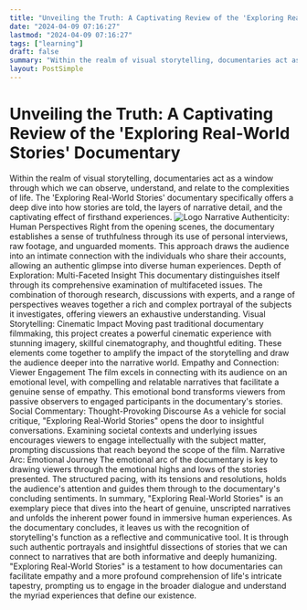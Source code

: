 ```yaml
---
title: "Unveiling the Truth: A Captivating Review of the 'Exploring Real-World Stories' Documentary"
date: "2024-04-09 07:16:27"
lastmod: "2024-04-09 07:16:27"
tags: ["learning"]
draft: false
summary: "Within the realm of visual storytelling, documentaries act as a window through which we can observe, understand, and relate to the complexities of life. The 'Exploring Real-World Stories' documentary specifically offers a deep dive into how stories are told, the layers of narrative detail, and the captivating effect of firsthand experiences."
layout: PostSimple
---
```

# Unveiling the Truth: A Captivating Review of the 'Exploring Real-World Stories' Documentary
Within the realm of visual storytelling, documentaries act as a window through which we can observe, understand, and relate to the complexities of life. The 'Exploring Real-World Stories' documentary specifically offers a deep dive into how stories are told, the layers of narrative detail, and the captivating effect of firsthand experiences.
<img alt="Logo" class="lazyImg" data-src="https://cdn.seniorsselection.com/src_image/df273619e5645264d71526f5aa1036be.webp" src="/statics/image/loading.webp"/>
Narrative Authenticity: Human Perspectives
Right from the opening scenes, the documentary establishes a sense of truthfulness through its use of personal interviews, raw footage, and unguarded moments. This approach draws the audience into an intimate connection with the individuals who share their accounts, allowing an authentic glimpse into diverse human experiences.
Depth of Exploration: Multi-Faceted Insight
This documentary distinguishes itself through its comprehensive examination of multifaceted issues. The combination of thorough research, discussions with experts, and a range of perspectives weaves together a rich and complex portrayal of the subjects it investigates, offering viewers an exhaustive understanding.
Visual Storytelling: Cinematic Impact
Moving past traditional documentary filmmaking, this project creates a powerful cinematic experience with stunning imagery, skillful cinematography, and thoughtful editing. These elements come together to amplify the impact of the storytelling and draw the audience deeper into the narrative world.
Empathy and Connection: Viewer Engagement
The film excels in connecting with its audience on an emotional level, with compelling and relatable narratives that facilitate a genuine sense of empathy. This emotional bond transforms viewers from passive observers to engaged participants in the documentary's stories.
Social Commentary: Thought-Provoking Discourse
As a vehicle for social critique, "Exploring Real-World Stories" opens the door to insightful conversations. Examining societal contexts and underlying issues encourages viewers to engage intellectually with the subject matter, prompting discussions that reach beyond the scope of the film.
Narrative Arc: Emotional Journey
The emotional arc of the documentary is key to drawing viewers through the emotional highs and lows of the stories presented. The structured pacing, with its tensions and resolutions, holds the audience's attention and guides them through to the documentary's concluding sentiments.
In summary, "Exploring Real-World Stories" is an exemplary piece that dives into the heart of genuine, unscripted narratives and unfolds the inherent power found in immersive human experiences.
As the documentary concludes, it leaves us with the recognition of storytelling's function as a reflective and communicative tool. It is through such authentic portrayals and insightful dissections of stories that we can connect to narratives that are both informative and deeply humanizing. "Exploring Real-World Stories" is a testament to how documentaries can facilitate empathy and a more profound comprehension of life's intricate tapestry, prompting us to engage in the broader dialogue and understand the myriad experiences that define our existence.
        